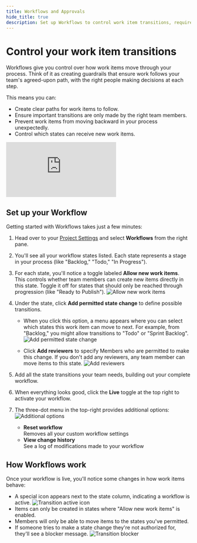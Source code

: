 ```yaml
---
title: Workflows and Approvals
hide_title: true
description: Set up Workflows to control work item transitions, require approval from specific reviewers, and ensure work follows your team's established processes.
---
```



<div className="tag-wrapper">
 <h1>Control your work item transitions</h1>
<Tags 
  tags={[ 
    { name: "Business", link:"https://plane.so/pricing", additionalClass: "business" }
  ]} 
 />
</div>

Workflows give you control over how work items move through your process. Think of it as creating guardrails that ensure work follows your team's agreed-upon path, with the right people making decisions at each step.

This means you can:
- Create clear paths for work items to follow.
- Ensure important transitions are only made by the right team members.
- Prevent work items from moving backward in your process unexpectedly.
- Control which states can receive new work items.

<div style={{ position: "relative", paddingBottom: "calc(56.67989417989418% + 41px)", height: "0", width: "100%" }}>
    <iframe src="https://demo.arcade.software/F2dAIS5BLVXcbgWUCQgl?embed&embed_mobile=tab&embed_desktop=inline&show_copy_link=true" frameborder="0" loading="lazy" webkitallowfullscreen mozallowfullscreen allowfullscreen style={{ position: "absolute", top: "0", left: "0", width: "100%", height: "100%", colorScheme: "light"}} title="Set up your workspace">
    </iframe>
</div>

## Set up your Workflow
Getting started with Workflows takes just a few minutes:

1. Head over to your [Project Settings](https://docs.plane.so/core-concepts/projects/overview#project-settings) and select **Workflows** from the right pane.

2. You'll see all your workflow states listed. Each state represents a stage in your process (like "Backlog," "Todo," "In Progress").

3. For each state, you'll notice a toggle labeled **Allow new work items**. This controls whether team members can create new items directly in this state. Toggle it off for states that should only be reached through progression (like "Ready to Publish").
    ![Allow new work items](https://media.docs.plane.so/workflows/allow-new-work-items.webp#center)

4. Under the state, click **Add permitted state change** to define possible transitions.

    - When you click this option, a menu appears where you can select which states this work item can move to next. For example, from "Backlog," you might allow transitions to "Todo" or "Sprint Backlog".
        ![Add permitted state change](https://media.docs.plane.so/workflows/add-state-change.webp#center)

    - Click **Add reviewers** to specify Members who are permitted to make this change. If you don't add any reviewers, any team member can move items to this state.
        ![Add reviewers](https://media.docs.plane.so/workflows/add-reviewers.webp#center)

5. Add all the state transitions your team needs, building out your complete workflow.

6. When everything looks good, click the **Live** toggle at the top right to activate your workflow.

7. The three-dot menu in the top-right provides additional options:
    ![Additional options](https://media.docs.plane.so/workflows/additional-options.webp#center)

    - **Reset workflow**  
    Removes all your custom workflow settings
    - **View change history**   
    See a log of modifications made to your workflow


## How Workflows work
Once your workflow is live, you'll notice some changes in how work items behave:

- A special icon appears next to the state column, indicating a workflow is active.
    ![Transition active icon](https://media.docs.plane.so/workflows/transition-change-icon.webp#center)
- Items can only be created in states where "Allow new work items" is enabled.
- Members will only be able to move items to the states you've permitted.
- If someone tries to make a state change they're not authorized for, they'll see a blocker message.
    ![Transition blocker](https://media.docs.plane.so/workflows/transition-blocker.webp#center)
